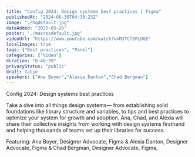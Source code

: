 ```yaml
---
title: "Config 2024: Design systems best practices | Figma"
publishedAt: "2024-06-30T04:39:23Z"
image: "./hqdefault.jpg"
dateAdded: "2025-05-26"
poster: "./maxresdefault.jpg"
videoUrl: "https://www.youtube.com/watch?v=MJTCfSFLUGE"
localImages: true
tags: ["Best practices", "Panel"]
categories: ["Video"]
duration: "0:48:39"
privacyStatus: "public"
draft: false
speakers: ["Ana Boyer","Alexia Danton","Chad Bergman"]
---
```

Config 2024: Design systems best practices

Take a dive into all things design systems— from establishing solid foundations like library structure and variables, to tips and best practices to optimize your system for growth and adoption.
Ana, Chad, and Alexia will share their collective insights from working with design systems firsthand and helping thousands of teams set up their libraries for success.

Featuring: Ana Boyer, Designer Advocate, Figma & Alexia Danton, Designer Advocate, Figma & Chad Bergman, Designer Advocate, Figma,

